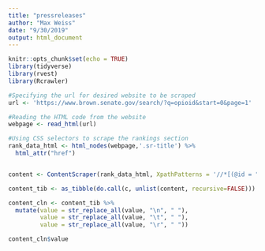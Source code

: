 ```yaml
---
title: "pressreleases"
author: "Max Weiss"
date: "9/30/2019"
output: html_document
---
```


```r
knitr::opts_chunk$set(echo = TRUE)
library(tidyverse)
library(rvest)
library(Rcrawler)
```

```r

#Specifying the url for desired website to be scraped
url <- 'https://www.brown.senate.gov/search/?q=opioid&start=0&page=1'

#Reading the HTML code from the website
webpage <- read_html(url)

#Using CSS selectors to scrape the rankings section
rank_data_html <- html_nodes(webpage,'.sr-title') %>%
  html_attr("href")


content <- ContentScraper(rank_data_html, XpathPatterns = '//*[(@id = "content")]') 

content_tib <- as_tibble(do.call(c, unlist(content, recursive=FALSE)))

content_cln <- content_tib %>%
  mutate(value = str_replace_all(value, "\n", " "),
         value = str_replace_all(value, "\t", " "),
         value = str_replace_all(value, "\r", " "))

content_cln$value

```
